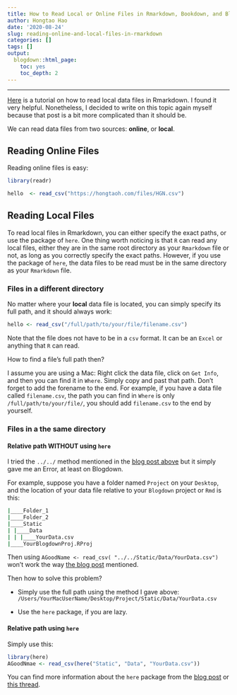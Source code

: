 ```yaml
---
title: How to Read Local or Online Files in Rmarkdown, Bookdown, and Blogdown
author: Hongtao Hao
date: '2020-08-24'
slug: reading-online-and-local-files-in-rmarkdown
categories: []
tags: []
output:
  blogdown::html_page:
    toc: yes
    toc_depth: 2
---
```

******
[Here](https://blogdown-demo.rbind.io/2018/02/27/r-file-paths/) is a tutorial on how to read local data files in Rmarkdown. I found it very helpful. Nonetheless, I decided to write on this topic again myself because that post is a bit more complicated than it should be. 

We can read data files from two sources: **online**, or **local**. 

## Reading Online Files

Reading online files is easy:

```r
library(readr)
```

```r
hello  <- read_csv("https://hongtaoh.com/files/HGN.csv")
```

## Reading Local Files

To read local files in Rmarkdown, you can either specify the exact paths, or use the package of `here`. One thing worth noticing is that `R` can read any local files, either they are in the same root directory as your `Rmarkdown` file or not, as long as you correctly specify the exact paths. However, if you use the package of `here`, the data files to be read must be in the same directory as your `Rmarkdown` file. 

### Files in a different directory

No matter where your **local** data file is located, you can simply specify its full path, and it should always work:

```r
hello <- read_csv("/full/path/to/your/file/filename.csv")
```

Note that the file does not have to be in a `csv` format. It can be an `Excel` or anything that `R` can read. 

How to find a file's full path then?

I assume you are using a Mac: Right click the data file, click on `Get Info`, and then you can find it in `Where`. Simply copy and past that path. Don't forget to add the forename to the end. For example, if you have a data file called `filename.csv`, the path you can find in `Where` is only `/full/path/to/your/file/`, you should add `filename.csv` to the end by yourself. 

### Files in a the same directory

#### Relative path WITHOUT using `here`

I tried the `../../` method mentioned in the [blog post above](https://blogdown-demo.rbind.io/2018/02/27/r-file-paths/) but it simply gave me an Error, at least on Blogdown. 

For example, suppose you have a folder named `Project` on your `Desktop`, and the location of your data file relative to your `Blogdown` project or `Rmd` is this:

```bash
|____Folder_1
|____Folder_2
|____Static
| |____Data
| | |____YourData.csv
|____YourBlogdownProj.RProj
```

Then using `AGoodName <- read_csv( "../../Static/Data/YourData.csv")` won't work the way [the blog post](https://blogdown-demo.rbind.io/2018/02/27/r-file-paths/) mentioned.

Then how to solve this problem?

- Simply use the full path using the method I gave above: `/Users/YourMacUserName/Desktop/Project/Static/Data/YourData.csv`

- Use the `here` package, if you are lazy. 

#### Relative path using `here`

Simply use this:

```r
library(here)
AGoodNmae <- read_csv(here("Static", "Data", "YourData.csv"))
```

You can find more information about the `here` package from the [blog post](https://blogdown-demo.rbind.io/2018/02/27/r-file-paths/) or [this thread](https://community.rstudio.com/t/how-to-correctly-specify-relative-path/9612).
